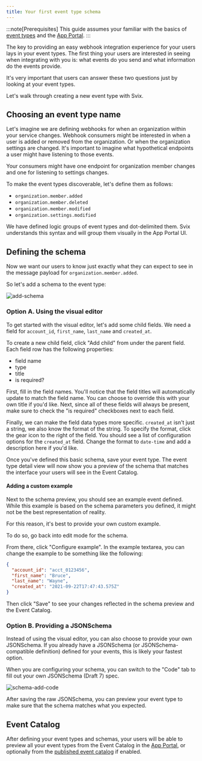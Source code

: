 ```yaml
---
title: Your first event type schema
---
```


:::note[Prerequisites]
This guide assumes your familiar with the basics of [event types](../event-types) and the [App Portal](../app-portal).
:::

The key to providing an easy webhook integration experience for your users lays in your event types.
The first thing your users are interested in seeing when integrating with you is: what events do you send and what information do the events provide.

It's very important that users can answer these two questions just by looking at your event types.

Let's walk through creating a new event type with Svix.

## Choosing an event type name

Let's imagine we are defining webhooks for when an organization within your service changes. Webhook consumers might be interested in when a user is added or removed from the organization. Or when the organization settings are changed. It's important to imagine what hypothetical endpoints a user might have listening to those events.

Your consumers might have one endpoint for organization member changes and one for listening to settings changes.

To make the event types discoverable, let's define them as follows:

- `organization.member.added`
- `organization.member.deleted`
- `organization.member.modified`
- `organization.settings.modified`

We have defined logic groups of event types and dot-delimited them. Svix understands this syntax and will group them visually in the App Portal UI.

## Defining the schema

Now we want our users to know just exactly what they can expect to see in the message payload for `organization.member.added`.

So let's add a schema to the event type:

![add-schema](../img/schema-add-schema.png)

### Option A. Using the visual editor

To get started with the visual editor, let's add some child fields. We need a field for `account_id`, `first_name`, `last_name` and `created_at`.

To create a new child field, click "Add child" from under the parent field. Each field row has the following properties:

- field name
- type
- title
- is required?

First, fill in the field names. You'll notice that the field titles will automatically update to match the field name. You can choose to override this with your own title if you'd like. Next, since all of these fields will always be present, make sure to check the "is required" checkboxes next to each field.

Finally, we can make the field data types more specific. `created_at` isn't just a string, we also know the format of the string. To specify the format, click the gear icon to the right of the field. You should see a list of configuration options for the `created_at` field. Change the format to `date-time` and add a description here if you'd like.

Once you've defined this basic schema, save your event type. The event type detail view will now show you a preview of the schema that matches the interface your users will see in the Event Catalog.

#### Adding a custom example

Next to the schema preview, you should see an example event defined. While this example is based on the schema parameters you defined, it might not be the best representation of reality.

For this reason, it's best to provide your own custom example.

To do so, go back into edit mode for the schema.

From there, click "Configure example". In the example textarea, you can change the example to be something like the following:

```json
{
  "account_id": "acct_0123456",
  "first_name": "Bruce",
  "last_name": "Wayne",
  "created_at": "2021-09-22T17:47:43.575Z"
}
```

Then click "Save" to see your changes reflected in the schema preview and the Event Catalog.

### Option B. Providing a JSONSchema

Instead of using the visual editor, you can also choose to provide your own JSONSchema. If you already have a JSONSchema (or JSONSchema-compatible definition) defined for your events, this is likely your fastest option.

When you are configuring your schema, you can switch to the "Code" tab to fill out your own JSONSchema (Draft 7) spec.

![schema-add-code](../img/schema-add-code.png)

After saving the raw JSONSchema, you can preview your event type to make sure that the schema matches what you expected.

## Event Catalog

After defining your event types and schemas, your users will be able to preview all your event types from the Event Catalog in the [App Portal](../app-portal), or optionally from the [published event catalog](../event-types#publishing-your-event-catalog) if enabled.
